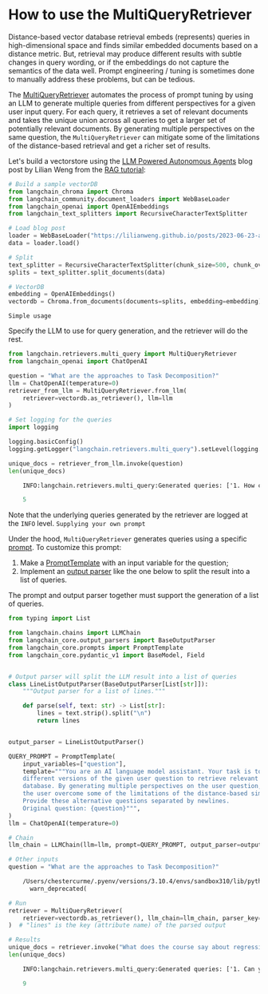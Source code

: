 # How to use the MultiQueryRetriever

Distance-based vector database retrieval embeds (represents) queries in high-dimensional space and finds similar embedded documents based on a distance metric. But, retrieval may produce different results with subtle changes in query wording, or if the embeddings do not capture the semantics of the data well. Prompt engineering / tuning is sometimes done to manually address these problems, but can be tedious.

The [MultiQueryRetriever](https://api.python.langchain.com/en/latest/retrievers/langchain.retrievers.multi_query.MultiQueryRetriever.html) automates the process of prompt tuning by using an LLM to generate multiple queries from different perspectives for a given user input query. For each query, it retrieves a set of relevant documents and takes the unique union across all queries to get a larger set of potentially relevant documents. By generating multiple perspectives on the same question, the `MultiQueryRetriever` can mitigate some of the limitations of the distance-based retrieval and get a richer set of results.

Let's build a vectorstore using the [LLM Powered Autonomous Agents](https://lilianweng.github.io/posts/2023-06-23-agent/) blog post by Lilian Weng from the [RAG tutorial](/docs/tutorials/rag):

```python
# Build a sample vectorDB
from langchain_chroma import Chroma
from langchain_community.document_loaders import WebBaseLoader
from langchain_openai import OpenAIEmbeddings
from langchain_text_splitters import RecursiveCharacterTextSplitter

# Load blog post
loader = WebBaseLoader("https://lilianweng.github.io/posts/2023-06-23-agent/")
data = loader.load()

# Split
text_splitter = RecursiveCharacterTextSplitter(chunk_size=500, chunk_overlap=0)
splits = text_splitter.split_documents(data)

# VectorDB
embedding = OpenAIEmbeddings()
vectordb = Chroma.from_documents(documents=splits, embedding=embedding)
```

`Simple usage`

Specify the LLM to use for query generation, and the retriever will do the rest.

```python
from langchain.retrievers.multi_query import MultiQueryRetriever
from langchain_openai import ChatOpenAI

question = "What are the approaches to Task Decomposition?"
llm = ChatOpenAI(temperature=0)
retriever_from_llm = MultiQueryRetriever.from_llm(
    retriever=vectordb.as_retriever(), llm=llm
)
```


```python
# Set logging for the queries
import logging

logging.basicConfig()
logging.getLogger("langchain.retrievers.multi_query").setLevel(logging.INFO)
```


```python
unique_docs = retriever_from_llm.invoke(question)
len(unique_docs)
```


<CodeOutputBlock lang="python">

```default
    INFO:langchain.retrievers.multi_query:Generated queries: ['1. How can Task Decomposition be achieved through different methods?', '2. What strategies are commonly used for Task Decomposition?', '3. What are the various techniques for breaking down tasks in Task Decomposition?']
```

</CodeOutputBlock>


<CodeOutputBlock lang="python">

```python
    5
```

</CodeOutputBlock>

Note that the underlying queries generated by the retriever are logged at the `INFO` level.
`Supplying your own prompt`

Under the hood, `MultiQueryRetriever` generates queries using a specific [prompt](https://api.python.langchain.com/en/latest/_modules/langchain/retrievers/multi_query.html#MultiQueryRetriever). To customize this prompt:

1. Make a [PromptTemplate](https://api.python.langchain.com/en/latest/prompts/langchain_core.prompts.prompt.PromptTemplate.html) with an input variable for the question;
2. Implement an [output parser](/docs/concepts#output-parsers) like the one below to split the result into a list of queries.

The prompt and output parser together must support the generation of a list of queries.

```python
from typing import List

from langchain.chains import LLMChain
from langchain_core.output_parsers import BaseOutputParser
from langchain_core.prompts import PromptTemplate
from langchain_core.pydantic_v1 import BaseModel, Field


# Output parser will split the LLM result into a list of queries
class LineListOutputParser(BaseOutputParser[List[str]]):
    """Output parser for a list of lines."""

    def parse(self, text: str) -> List[str]:
        lines = text.strip().split("\n")
        return lines


output_parser = LineListOutputParser()

QUERY_PROMPT = PromptTemplate(
    input_variables=["question"],
    template="""You are an AI language model assistant. Your task is to generate five 
    different versions of the given user question to retrieve relevant documents from a vector 
    database. By generating multiple perspectives on the user question, your goal is to help
    the user overcome some of the limitations of the distance-based similarity search. 
    Provide these alternative questions separated by newlines.
    Original question: {question}""",
)
llm = ChatOpenAI(temperature=0)

# Chain
llm_chain = LLMChain(llm=llm, prompt=QUERY_PROMPT, output_parser=output_parser)

# Other inputs
question = "What are the approaches to Task Decomposition?"
```


<CodeOutputBlock lang="python">

```default
    /Users/chestercurme/.pyenv/versions/3.10.4/envs/sandbox310/lib/python3.10/site-packages/langchain_core/_api/deprecation.py:119: LangChainDeprecationWarning: The class `LLMChain` was deprecated in LangChain 0.1.17 and will be removed in 0.3.0. Use RunnableSequence, e.g., `prompt | llm` instead.
      warn_deprecated(
```

</CodeOutputBlock>


```python
# Run
retriever = MultiQueryRetriever(
    retriever=vectordb.as_retriever(), llm_chain=llm_chain, parser_key="lines"
)  # "lines" is the key (attribute name) of the parsed output

# Results
unique_docs = retriever.invoke("What does the course say about regression?")
len(unique_docs)
```


<CodeOutputBlock lang="python">

```default
    INFO:langchain.retrievers.multi_query:Generated queries: ['1. Can you provide insights on regression from the course material?', '2. How is regression discussed in the course content?', '3. What information does the course offer about regression analysis?', '4. What are the teachings of the course regarding regression?', '5. In what manner is regression covered in the course curriculum?']
```

</CodeOutputBlock>


<CodeOutputBlock lang="python">

```python
    9
```

</CodeOutputBlock>
